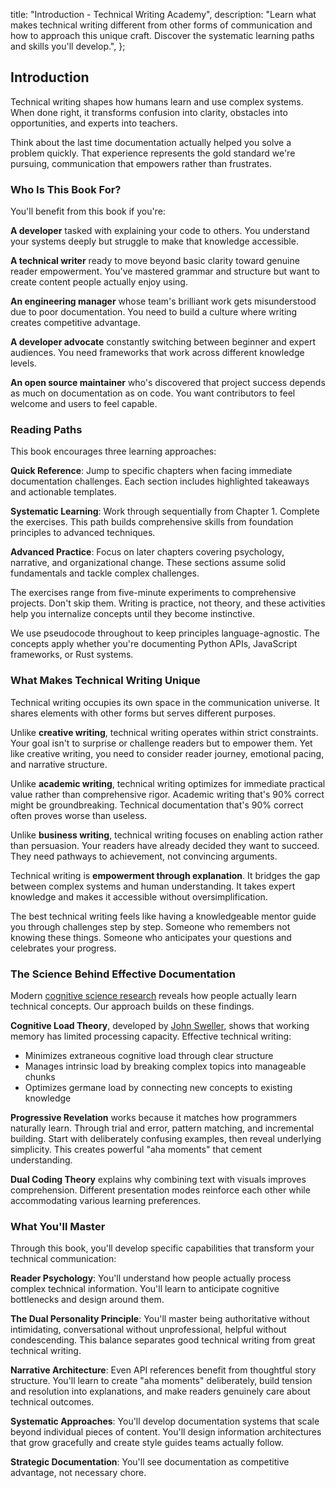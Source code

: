   title: "Introduction - Technical Writing Academy",
  description:
    "Learn what makes technical writing different from other forms of communication and how to approach this unique craft. Discover the systematic learning paths and skills you'll develop.",
};

## Introduction

Technical writing shapes how humans learn and use complex systems. When done right, it transforms confusion into clarity, obstacles into opportunities, and experts into teachers.

Think about the last time documentation actually helped you solve a problem quickly. That experience represents the gold standard we're pursuing, communication that empowers rather than frustrates.

### Who Is This Book For?

You'll benefit from this book if you're:

**A developer** tasked with explaining your code to others. You understand your systems deeply but struggle to make that knowledge accessible.

**A technical writer** ready to move beyond basic clarity toward genuine reader empowerment. You've mastered grammar and structure but want to create content people actually enjoy using.

**An engineering manager** whose team's brilliant work gets misunderstood due to poor documentation. You need to build a culture where writing creates competitive advantage.

**A developer advocate** constantly switching between beginner and expert audiences. You need frameworks that work across different knowledge levels.

**An open source maintainer** who's discovered that project success depends as much on documentation as on code. You want contributors to feel welcome and users to feel capable.

### Reading Paths

This book encourages three learning approaches:

**Quick Reference**: Jump to specific chapters when facing immediate documentation challenges. Each section includes highlighted takeaways and actionable templates.

**Systematic Learning**: Work through sequentially from Chapter 1. Complete the exercises. This path builds comprehensive skills from foundation principles to advanced techniques.

**Advanced Practice**: Focus on later chapters covering psychology, narrative, and organizational change. These sections assume solid fundamentals and tackle complex challenges.

The exercises range from five-minute experiments to comprehensive projects. Don't skip them. Writing is practice, not theory, and these activities help you internalize concepts until they become instinctive.

We use pseudocode throughout to keep principles language-agnostic. The concepts apply whether you're documenting Python APIs, JavaScript frameworks, or Rust systems.

### What Makes Technical Writing Unique

Technical writing occupies its own space in the communication universe. It shares elements with other forms but serves different purposes.

Unlike **creative writing**, technical writing operates within strict constraints. Your goal isn't to surprise or challenge readers but to empower them. Yet like creative writing, you need to consider reader journey, emotional pacing, and narrative structure.

Unlike **academic writing**, technical writing optimizes for immediate practical value rather than comprehensive rigor. Academic writing that's 90% correct might be groundbreaking. Technical documentation that's 90% correct often proves worse than useless.

Unlike **business writing**, technical writing focuses on enabling action rather than persuasion. Your readers have already decided they want to succeed. They need pathways to achievement, not convincing arguments.

Technical writing is **empowerment through explanation**. It bridges the gap between complex systems and human understanding. It takes expert knowledge and makes it accessible without oversimplification.

The best technical writing feels like having a knowledgeable mentor guide you through challenges step by step. Someone who remembers not knowing these things. Someone who anticipates your questions and celebrates your progress.

### The Science Behind Effective Documentation

Modern [cognitive science research](https://www.cell.com/trends/cognitive-sciences/authors) reveals how people actually learn technical concepts. Our approach builds on these findings.

**Cognitive Load Theory**, developed by [John Sweller](https://www.hireawriter.us/technical-content/cognitive-load-theory-in-technical-writing), shows that working memory has limited processing capacity. Effective technical writing:

- Minimizes extraneous cognitive load through clear structure
- Manages intrinsic load by breaking complex topics into manageable chunks
- Optimizes germane load by connecting new concepts to existing knowledge

**Progressive Revelation** works because it matches how programmers naturally learn. Through trial and error, pattern matching, and incremental building. Start with deliberately confusing examples, then reveal underlying simplicity. This creates powerful "aha moments" that cement understanding.

**Dual Coding Theory** explains why combining text with visuals improves comprehension. Different presentation modes reinforce each other while accommodating various learning preferences.

### What You'll Master

Through this book, you'll develop specific capabilities that transform your technical communication:

**Reader Psychology**: You'll understand how people actually process complex technical information. You'll learn to anticipate cognitive bottlenecks and design around them.

**The Dual Personality Principle**: You'll master being authoritative without intimidating, conversational without unprofessional, helpful without condescending. This balance separates good technical writing from great technical writing.

**Narrative Architecture**: Even API references benefit from thoughtful story structure. You'll learn to create "aha moments" deliberately, build tension and resolution into explanations, and make readers genuinely care about technical outcomes.

**Systematic Approaches**: You'll develop documentation systems that scale beyond individual pieces of content. You'll design information architectures that grow gracefully and create style guides teams actually follow.

**Strategic Documentation**: You'll see documentation as competitive advantage, not necessary chore.
